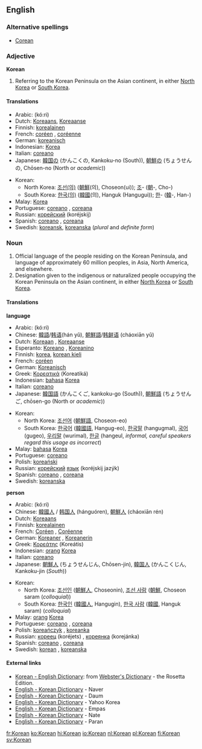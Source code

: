 {{see|korean}}
==English==
{{wikipedia}}
===Alternative spellings===
*[[Corean]]

===Adjective===
'''Korean'''

# Referring to the Korean Peninsula on the Asian continent, in either [[North Korea]] or [[South Korea]].

====Translations====
{{top}}
*Arabic: {{ARchar|[[كوري]]}} (kó:ri) {{m}}
*Dutch: [[Koreaans]], [[Koreaanse]]
*Finnish: [[korealainen]]
*French: [[coréen]] {{m}}, [[coréenne]] {{f}}
*German: [[koreanisch]]
*Indonesian: [[Korea]]
*Italian: [[coreano]]
*Japanese: [[韓国]][[の]] (かんこくの, Kankoku-no (South)), [[朝鮮]][[の]] (ちょうせんの, Chōsen-no (North or ''academic''))
{{mid}}
*Korean:
**North Korea: [[조선]][[의|(의)]] ([[朝鮮]](의), Choseon(ui)); [[조]]- ([[朝]]-, Cho-)
**South Korea: [[한국]][[의|(의)]] ([[韓國]](의), Hanguk (Hangugui)); [[한]]- ([[韓]]-, Han-)
*Malay: [[Korea]]
*Portuguese: [[coreano]] {{m}}, [[coreana]] {{f}}
*Russian: [[корейский]] (koréjskij)
*Spanish: [[coreano]] {{m}}, [[coreana]] {{f}}
*Swedish: [[koreansk]], [[koreanska]] (''plural'' and ''definite form'')
{{bottom}}

===Noun===
{{en-noun-reg}}

# Official language of the people residing on the Korean Peninsula, and language of approximately 60 million peoples, in Asia, North America, and elsewhere.
# Designation given to the indigenous or naturalized people occupying the Korean Peninsula on the Asian continent, in either [[North Korea]] or [[South Korea]].

====Translations====
'''language'''
{{top}}
*Arabic: {{ARchar|[[كوري]]}} (kó:ri) {{m}}
*Chinese: [[韓語]]/[[韩语]](hán yǔ), [[朝鮮語]]/[[韩鲜语]] (cháoxiān yǔ)
*Dutch: [[Koreaan]] {{m}}, [[Koreaanse]] {{f}}
*Esperanto: [[Koreano]] {{m}}, [[Koreanino]]  {{f}}
*Finnish: [[korea]], [[korean kieli]]
*French: [[coréen]] {{m}}
*German: [[Koreanisch]]
*Greek: [[Κορεατικά]] (Koreatiká)
*Indonesian: [[bahasa]] [[Korea]]
*Italian: [[coreano]]
*Japanese: [[韓国語]] (かんこくご, kankoku-go (South)), [[朝鮮語]] (ちょうせんご, chōsen-go (North or ''academic''))
{{mid}}
*Korean:
**North Korea: [[조선어]] ([[朝鮮語]], Choseon-eo)
**South Korea: [[한국어]] ([[韓國語]], Hangug-eo), [[한국말]] (hangugmal), [[국어]] (gugeo), [[우리말]] (wurimal), [[한글]] (hangeul, ''informal, careful speakers regard this usage as incorrect'')
*Malay: [[bahasa]] [[Korea]]
*Portuguese: [[coreano]] {{m}}
*Polish: [[koreański]] {{m}}
*Russian: [[корейский]] [[язык]] (koréjskij jazýk) {{m}}
*Spanish: [[coreano]] {{m}}, [[coreana]] {{f}}
*Swedish: [[koreanska]] {{f}}
{{bottom}}

'''person'''
{{top}}
*Arabic: {{ARchar|[[كوري]]}} (kó:ri) {{m}}
*Chinese: [[韓國人]] / [[韩国人]] (hánguóren), [[朝鮮人]] (cháoxiān rén)
*Dutch: [[Koreaans]] {{n}}
*Finnish: [[korealainen]]
*French: [[Coréen]] {{m}}, [[Coréenne]] {{f}}
*German: [[Koreaner]] {{m}}, [[Koreanerin]] {{f}}
*Greek: [[Κορεάτης]] (Koreátis)
*Indonesian: [[orang]] [[Korea]]
*Italian: [[coreano]]
*Japanese: [[朝鮮人]] (ちょうせんじん, Chōsen-jin), [[韓国人]] (かんこくじん, Kankoku-jin (''South''))
{{mid}}
*Korean:
**North Korea: [[조선인]] ([[朝鮮人]], Choseonin), [[조선 사람]] ([[朝鮮]], Choseon saram (''colloquial''))
**South Korea: [[한국인]] ([[韓國人]], Hangugin), [[한국 사람]] ([[韓國]], Hanguk saram) (''colloquial'')
*Malay: [[orang]] [[Korea]]
*Portuguese: [[coreano]] {{m}}, [[coreana]] {{f}}
*Polish: [[koreańczyk]] {{m}}, [[koreanka]] {{f}}
*Russian: [[кореец]] (koréjets) {{m}}, [[кореянка]] (korejánka) {{f}}
*Spanish: [[coreano]] {{m}}, [[coreana]] {{f}}
*Swedish: [[#Swedish|korean]] {{m}}, [[koreanska]] {{f}}
{{bottom}}

====External links====
{{interwiktionary|code=ko}}
*[http://www.websters-online-dictionary.org/definition/Korean-english/ Korean - English Dictionary]: from [http://www.websters-online-dictionary.org/ Webster's Dictionary] - the Rosetta Edition.
*[http://endic.naver.com/  English - Korean Dictionary] - Naver
*[http://engdic.daum.net/dicen/view_top.do  English - Korean Dictionary] - Daum
*[http://kr.dic.yahoo.com/search/eng/  English - Korean Dictionary] - Yahoo Korea
*[http://engdic.empas.com/dicsearch/show.tsp/?q=&s=e&x=30&y=10  English - Korean Dictionary] - Empas
*[http://dic.nate.com/eng/  English - Korean Dictionary] - Nate
*[http://endic.paran.com/  English - Korean Dictionary] - Paran

[[fr:Korean]]
[[ko:Korean]]
[[hi:Korean]]
[[io:Korean]]
[[nl:Korean]]
[[pl:Korean]]
[[fi:Korean]]
[[sv:Korean]]